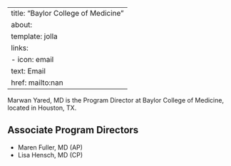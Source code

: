 
---
title: "Baylor College of Medicine"
about:
  template: jolla
  links:
    - icon: email
      text: Email
      href: mailto:nan
---

Marwan Yared, MD is the Program Director at Baylor College of Medicine, located in Houston, TX. 

## Associate Program Directors

- Maren Fuller, MD (AP)
- Lisa Hensch, MD (CP)
